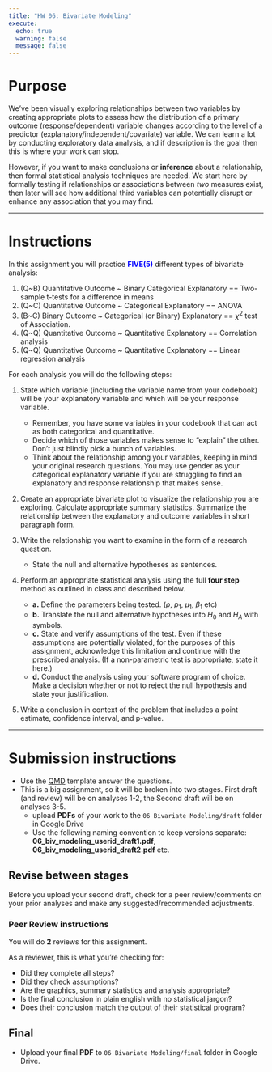 ```yaml
---
title: "HW 06: Bivariate Modeling"
execute:
  echo: true
  warning: false
  message: false
---
```


# Purpose
We've been visually exploring relationships between two variables by creating appropriate plots to assess how the distribution of a primary outcome (response/dependent) variable changes according to the level of a predictor (explanatory/independent/covariate) variable. We can learn a lot by conducting exploratory data analysis, and if description is the goal then this is where your work can stop. 

However, if you want to make conclusions or **inference** about a relationship, then formal statistical analysis techniques are needed. We start here by formally testing if relationships or associations between *two* measures exist, then later will see how additional third variables can potentially disrupt or enhance any association that you may find. 

----

# Instructions 

In this assignment you will practice <span style="color:blue">**FIVE(5)**</span> different types of bivariate analysis: 

1. (Q~B) Quantitative Outcome ~ Binary Categorical Explanatory == Two-sample t-tests for a difference in means
2. (Q~C) Quantitative Outcome ~ Categorical Explanatory == ANOVA
3. (B~C) Binary Outcome ~ Categorical (or Binary) Explanatory ==  $\chi^{2}$ test of Association.
4. (Q~Q) Quantitative Outcome ~ Quantitative Explanatory == Correlation analysis 
5. (Q~Q) Quantitative Outcome ~ Quantitative Explanatory == Linear regression analysis

For each analysis you will do the following steps: 

1. State which variable (including the variable name from your codebook) will be your explanatory variable and which will be your response variable. 
    - Remember, you have some variables in your codebook that can act as both categorical and quantitative. 
    - Decide which of those variables makes sense to “explain” the other. Don’t just blindly pick a bunch of variables. 
    - Think about the relationship among your variables, keeping in mind your original research questions. You may use gender as your categorical explanatory variable if you are struggling to find an explanatory and response relationship that makes sense.
    
2. Create an appropriate bivariate plot to visualize the relationship you are exploring. Calculate appropriate summary statistics. Summarize the relationship between the explanatory and outcome variables in short paragraph form. 

3. Write the relationship you want to examine in the form of a research question. 
    - State the null and alternative hypotheses as sentences. 
    
4. Perform an appropriate statistical analysis using the full **four step** method as outlined in class and described below. 
    - **a.** Define the parameters being tested. ($\rho$, $p_{1}$, $\mu_{1}$, $\beta_{1}$ etc)
    - **b.** Translate the null and alternative hypotheses into $H_{0}$ and $H_{A}$ with symbols. 
    - **c.** State and verify assumptions of the test. Even if these assumptions are potentially violated, for the purposes of this assignment, acknowledge this limitation and continue with the prescribed analysis. (If a non-parametric test is appropriate, state it here.)
    - **d.** Conduct the analysis using your software program of choice. Make a decision whether or not to reject the null hypothesis and state your justification. 

5. Write a conclusion in context of the problem that includes a point estimate, confidence interval, and p-value.  

----

# Submission instructions

* Use the [QMD](_templates/hw06_biv_modeling_template.qmd) template answer the questions. 
* This is a big assignment, so it will be broken into two stages. First draft (and review) will be on analyses 1-2, the Second draft will be on analyses 3-5. 
    - upload **PDFs** of your work to the `06 Bivariate Modeling/draft` folder in Google Drive
    - Use the following naming convention to keep versions separate: **06_biv_modeling_userid_draft1.pdf**, **06_biv_modeling_userid_draft2.pdf** etc. 
    
::: {.callout-important}
## Revise between stages

Before you upload your second draft, check for a peer review/comments on your prior analyses and make any suggested/recommended adjustments. 
:::

### Peer Review instructions

You will do **2** reviews for this assignment.  

As a reviewer, this is what you're checking for: 

* Did they complete all steps?
* Did they check assumptions? 
* Are the graphics, summary statistics and analysis appropriate? 
* Is the final conclusion in plain english with no statistical jargon? 
* Does their conclusion match the output of their statistical program? 

## Final

* Upload your final **PDF** to `06 Bivariate Modeling/final` folder in Google Drive.
